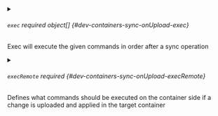 

<PartialRestartContainer />



<details className="config-field" data-expandable="true">
<summary>

###### `exec` <span className="config-field-required" data-required="false">required</span> <span className="config-field-type">object[]</span> <span className="config-field-default"></span> <span className="config-field-enum"></span> {#dev-containers-sync-onUpload-exec}

Exec will execute the given commands in order after a sync operation

</summary>

<PartialExecreference />


</details>



<details className="config-field" data-expandable="true">
<summary>

###### `execRemote` <span className="config-field-required" data-required="false">required</span> <span className="config-field-type"></span> <span className="config-field-default"></span> <span className="config-field-enum"></span> {#dev-containers-sync-onUpload-execRemote}

Defines what commands should be executed on the container side if a change is uploaded and applied in the target
container

</summary>

<PartialExecRemotereference />


</details>
